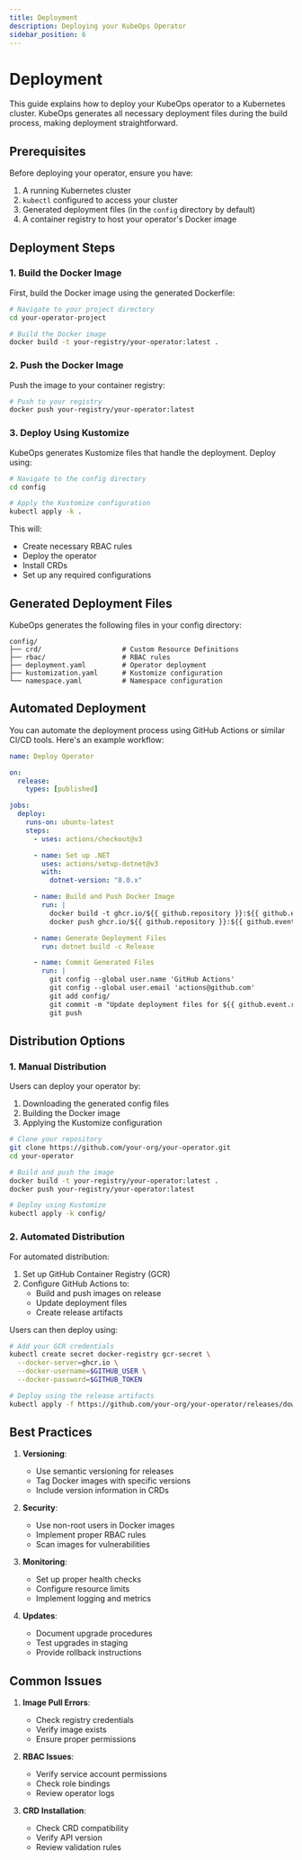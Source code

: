 ```yaml
---
title: Deployment
description: Deploying your KubeOps Operator
sidebar_position: 6
---
```


# Deployment

This guide explains how to deploy your KubeOps operator to a Kubernetes cluster. KubeOps generates all necessary deployment files during the build process, making deployment straightforward.

## Prerequisites

Before deploying your operator, ensure you have:

1. A running Kubernetes cluster
2. `kubectl` configured to access your cluster
3. Generated deployment files (in the `config` directory by default)
4. A container registry to host your operator's Docker image

## Deployment Steps

### 1. Build the Docker Image

First, build the Docker image using the generated Dockerfile:

```bash
# Navigate to your project directory
cd your-operator-project

# Build the Docker image
docker build -t your-registry/your-operator:latest .
```

### 2. Push the Docker Image

Push the image to your container registry:

```bash
# Push to your registry
docker push your-registry/your-operator:latest
```

### 3. Deploy Using Kustomize

KubeOps generates Kustomize files that handle the deployment. Deploy using:

```bash
# Navigate to the config directory
cd config

# Apply the Kustomize configuration
kubectl apply -k .
```

This will:

- Create necessary RBAC rules
- Deploy the operator
- Install CRDs
- Set up any required configurations

## Generated Deployment Files

KubeOps generates the following files in your config directory:

```
config/
├── crd/                    # Custom Resource Definitions
├── rbac/                   # RBAC rules
├── deployment.yaml         # Operator deployment
├── kustomization.yaml      # Kustomize configuration
└── namespace.yaml          # Namespace configuration
```

## Automated Deployment

You can automate the deployment process using GitHub Actions or similar CI/CD tools. Here's an example workflow:

```yaml
name: Deploy Operator

on:
  release:
    types: [published]

jobs:
  deploy:
    runs-on: ubuntu-latest
    steps:
      - uses: actions/checkout@v3

      - name: Set up .NET
        uses: actions/setup-dotnet@v3
        with:
          dotnet-version: "8.0.x"

      - name: Build and Push Docker Image
        run: |
          docker build -t ghcr.io/${{ github.repository }}:${{ github.event.release.tag_name }} .
          docker push ghcr.io/${{ github.repository }}:${{ github.event.release.tag_name }}

      - name: Generate Deployment Files
        run: dotnet build -c Release

      - name: Commit Generated Files
        run: |
          git config --global user.name 'GitHub Actions'
          git config --global user.email 'actions@github.com'
          git add config/
          git commit -m "Update deployment files for ${{ github.event.release.tag_name }}"
          git push
```

## Distribution Options

### 1. Manual Distribution

Users can deploy your operator by:

1. Downloading the generated config files
2. Building the Docker image
3. Applying the Kustomize configuration

```bash
# Clone your repository
git clone https://github.com/your-org/your-operator.git
cd your-operator

# Build and push the image
docker build -t your-registry/your-operator:latest .
docker push your-registry/your-operator:latest

# Deploy using Kustomize
kubectl apply -k config/
```

### 2. Automated Distribution

For automated distribution:

1. Set up GitHub Container Registry (GCR)
2. Configure GitHub Actions to:
   - Build and push images on release
   - Update deployment files
   - Create release artifacts

Users can then deploy using:

```bash
# Add your GCR credentials
kubectl create secret docker-registry gcr-secret \
  --docker-server=ghcr.io \
  --docker-username=$GITHUB_USER \
  --docker-password=$GITHUB_TOKEN

# Deploy using the release artifacts
kubectl apply -f https://github.com/your-org/your-operator/releases/download/v1.0.0/config.tar.gz
```

## Best Practices

1. **Versioning**:

   - Use semantic versioning for releases
   - Tag Docker images with specific versions
   - Include version information in CRDs

2. **Security**:

   - Use non-root users in Docker images
   - Implement proper RBAC rules
   - Scan images for vulnerabilities

3. **Monitoring**:

   - Set up proper health checks
   - Configure resource limits
   - Implement logging and metrics

4. **Updates**:
   - Document upgrade procedures
   - Test upgrades in staging
   - Provide rollback instructions

## Common Issues

1. **Image Pull Errors**:

   - Check registry credentials
   - Verify image exists
   - Ensure proper permissions

2. **RBAC Issues**:

   - Verify service account permissions
   - Check role bindings
   - Review operator logs

3. **CRD Installation**:
   - Check CRD compatibility
   - Verify API version
   - Review validation rules
